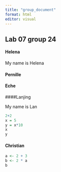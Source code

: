```yaml
---
title: "group_document"
format: html
editor: visual
---
```


## Lab 07 group 24

#### Helena

My name is Helena

#### Pernille

#### Eche

####Lanjing

My name is Lan

```r
2+2
x = 5
y = x*10
x
y
```

#### Christian

```r
a <- 2 + 3
b <- 2 * a
b
```
